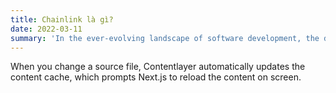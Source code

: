 ```yaml
---
title: Chainlink là gì?
date: 2022-03-11
summary: 'In the ever-evolving landscape of software development, the debate between dynamic and static typing continues to be a hot topic.'
---
```


When you change a source file, Contentlayer automatically updates the content cache, which prompts Next.js to reload the content on screen.
